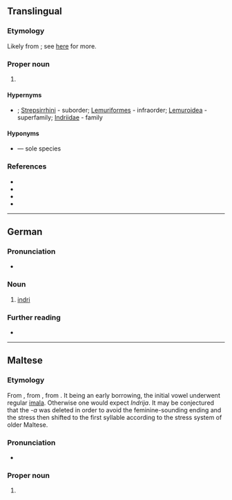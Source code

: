 {{also|indri}}
==Translingual==

===Etymology===
Likely from {{der|mul|mg|endira}}; see [[indri#Etymology|here]] for more.

===Proper noun===
{{taxoninfl|i=1|g=m}}

# {{taxon|genus|family|Indriidae|the [[indri]], a large [[lemur]]}}

====Hypernyms====
* {{sense|family}} {{Primates Hypernyms}}; [[Strepsirrhini]]&nbsp;- suborder; [[Lemuriformes]]&nbsp;- infraorder; [[Lemuroidea]]&nbsp;- superfamily; [[Indriidae]]&nbsp;- family

====Hyponyms====
* {{m|mul|Indri indri}} — sole species

===References===
* {{pedia|i=1}}
* {{specieslite|i=1}}
* {{comcatlite|i=1}}
* {{R:Mammals|i=1|12100081}}

----

==German==
{{wikipedia|lang=de}}

===Pronunciation===
* {{audio|de|De-Indri.ogg|Audio}}

===Noun===
{{de-noun|m,,s}}

# [[indri]] {{gloss|a large [[lemur]], (''[[Indri indri]]'')}}

===Further reading===
* {{R:Duden}}

{{C|de|Primates}}

----

==Maltese==

===Etymology===
From {{bor|mt|scn|Andrìa}}, from {{der|mt|la|Andreas}}, from {{der|mt|grc|Ἀνδρέας}}. It being an early borrowing, the initial vowel underwent regular [[imala]]. Otherwise one would expect ''Indrija''. It may be conjectured that the ''-a'' was deleted in order to avoid the feminine-sounding ending and the stress then shifted to the first syllable according to the stress system of older Maltese.

===Pronunciation===
* {{IPA|mt|/ˈɪn.drɪ/}}

===Proper noun===
{{mt-proper noun|g=m}}

# {{lb|mt|also|biblical}} {{given name|mt|male|from=Sicilian < Latin < Ancient Greek|eq=Andrew}}